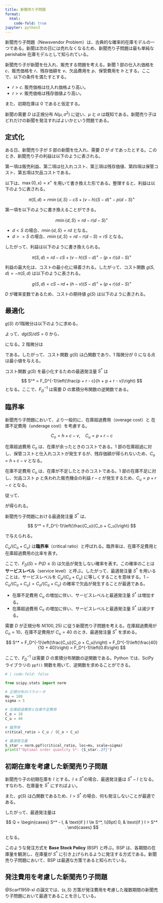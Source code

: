 ```yaml
---
title: 新聞売り子問題
format:
  html:
    code-fold: true
jupyter: python3
---
```


新聞売り子問題（Newsvendor Problem）は、古典的な確率的在庫モデルの一つである。新聞は次の日には売れなくなるため、新聞売り子問題は最も単純な perishable 在庫モデルとして知られている。

新聞売り子が新聞を仕入れ、販売する問題を考える。新聞 1 部の仕入れ価格を $c$、販売価格を $r$、残存価額を $v$、欠品費用を $p$、保管費用を $h$ とする。ここで、以下の条件を満たすとする。

- $r > c$. 販売価格は仕入れ価格より高い。
- $r > v$. 販売価格は残存価値より高い。

また、初期在庫は 0 であると仮定する。

新聞の需要 $D$ は正規分布 $N(\mu, \sigma^2)$ に従い、$\mu$ と $\sigma$ は既知である。新聞売り子はどれだけの新聞を発注すればよいかという問題である。

## 定式化

ある日、新聞売り子が $S$ 部の新聞を仕入れ、需要 $D$ が $d$ であったとする。このとき、新聞売り子の利益は以下のように表される。

\begin{align}
\pi(S, d) & = r \min\{d, S\} - cS + v \max\{0, S - d\} \\
& \quad - h \max\{0, S - d\} - p \max\{0, d - S\}
\end{align}

第一項は販売利益、第二項は仕入れコスト、第三項は残存価値、第四項は保管コスト、第五項は欠品コストである。

以下は、$\max\{0, x\} = x^+$ を用いて書き換えた形である。整理すると、利益は以下のように表される。

$$
\pi(S, d) = r \min\{d, S\} - cS + (v - h) (S - d)^+ - p (d - S)^+
$$

第一項を以下のように書き換えることができる。

$$
r \min\{d, S\} = r d - r (d - S)^+
$$

:::{.callout-note}
- $d < S$ の場合、$r \min\{d, S\} = r d$ となる。
- $d >= S$ の場合、$r \min\{d, S\} = r d - r(d - S) = r S$ となる。
:::

したがって、利益は以下のように書き換えられる。

$$
\pi(S, d) = r d - cS + (v- h) (S - d)^+ - (p + r) (d - S)^+
$$

利益の最大化は、コストの最小化に帰着される。したがって、コスト関数 $g(S, d) = -\pi(S, d)$ は以下のように表される。

$$
g(S, d) = cS - rd + (h - v) (S - d)^+ + (p + r) (d - S)^+
$$

$D$ が確率変数であるため、コストの期待値 $g(S)$ は以下のように表される。

\begin{align}
g(S) &= \mathbb{E}[g(S, D)] \\
&= \int_{0}^{\infty} g(S, d) f_D(d) dd \\
&= cS - r\mathbb{E}[D] + (h - v) \mathbb{E}[(S - D)^+] + (p + r) \mathbb{E}[(D - S)^+] \\
&= c S - r \mu + (h - v)  \int_{0}^{\infty}(S - d)^+ f_D(d) dd + (p + r) \int_{0}^{\infty} (d - S)^+ f_D(d) dd \\
&= c S - r \mu + (h - v) \int_{0}^{S} (S - d) f_D(d) dd + (p + r) \int_{S}^{\infty} (d - S) f_D(d) dd
\end{align}

## 最適化

$g(S)$ の1階微分は以下のように求める。

\begin{align}
\frac{dg(S)}{dS} &= c + (h - v) F_D(S) - (p + r) (1 - F_D(S)) \\
\end{align}

よって、$dg(S)/dS = 0$ から、

\begin{align}
c + (h - v) F_D(S) - (p + r) (1 - F_D(S)) &= 0 \\
F_D(S) &= \frac{p + r - c}{h + p + r - v}
\end{align}

になる。2 階微分は

\begin{align}
\frac{d^2g(S)}{dS^2} &= (h - v) f_D(S) + (p + r) f_D(S) \\
&= (h - v + p + r) f_D(S) 
\end{align}

である。したがって、コスト関数 $g(S)$ は凸関数であり、1 階微分が 0 になる点は最小値を与える。

コスト関数 $g(S)$ を最小化するための最適発注量 $S^*$ は

$$
S^* = F_D^{-1}\left(\frac{p + r - c}{h + p + r - v}\right)
$$
となる。ここで、$F_D^{-1}$ は需要 $D$ の累積分布関数の逆関数である。

## 臨界率

新聞売り子問題において、より一般的に、在庫超過費用（overage cost）と 在庫不足費用（underage cost）を考慮する。

$$
C_o = h + c - v, \quad C_u = p + r - c
$$

在庫超過費用 $C_o$ は、在庫が余ったときのコストである。1 部の在庫超過に対し、保管コストと仕入れコストが発生するが、残存価額が得られないため、$C_o = h + c - v$ となる。

在庫不足費用 $C_u$ は、在庫が不足したときのコストである。1 部の在庫不足に対し、欠品コスト $p$ と失われた販売機会の利益 $r - c$ が発生するため、$C_u = p + r - c$ となる。

従って、

\begin{align*}
S^* &= F_D^{-1}\left(\frac{p + r - c}{h + p + r - v}\right)\\
&= F_D^{-1}\left(\frac{C_u}{C_o + C_u}\right)
\end{align*}

が得られる。

:::{#thm-newsvendor}

新聞売り子問題における最適発注量 $S^*$ は、

$$
S^* = F_D^{-1}\left(\frac{C_u}{C_o + C_u}\right)
$$

で与えられる。
:::

$C_u/(C_o + C_u)$ は**臨界率**（critical ratio）と呼ばれる。臨界率は、在庫不足費用と在庫超過費用の比率を表す。

ここで、$F_D(S) = P(D \leq S)$ は欠品が発生しない確率を表す。この確率のことは**サービスレベル**（service level）と呼ぶ。したがって、最適発注量 $S^*$ を用いることは、サービスレベルを $C_u/(C_o + C_u)$ に等しくすることを意味する。$1 - C_u/(C_o + C_u) = C_o/(C_o + C_u)$ の確率で欠品が発生することが最適である。

:::{#rem-newsvendor}
- 在庫不足費用 $C_u$ の増加に伴い、サービスレベルと最適発注量 $S^*$ は増加する。
- 在庫超過費用 $C_o$ の増加に伴い、サービスレベルと最適発注量 $S^*$ は減少する。
:::

:::{#exm-newsvendor}

需要 $D$ が正規分布 $N(100, 25)$ に従う新聞売り子問題を考える。在庫超過費用が $C_o = 10$、在庫不足費用が $C_u = 40$ のとき、最適発注量 $S^*$ を求める。

$$
S^* = F_D^{-1}\left(\frac{C_u}{C_o + C_u}\right) = F_D^{-1}\left(\frac{40}{10 + 40}\right) = F_D^{-1}\left(0.8\right)
$$

ここで、$F_D^{-1}$ は需要 $D$ の累積分布関数の逆関数である。Python では、SciPy ライブラリの `ppf()` 関数を用いて、逆関数を求めることができる。

```python
# | code-fold: false

from scipy.stats import norm

# 正規分布のパラメータ
mu = 100
sigma = 5

# 在庫超過費用と在庫不足費用
C_o = 10
C_u = 40

# 臨界率
critical_ratio = C_u / (C_o + C_u)

# 最適発注量
S_star = norm.ppf(critical_ratio, loc=mu, scale=sigma)
print(f"Optimal order quantity S*: {S_star:.2f}")
```
:::

## 初期在庫を考慮した新聞売り子問題

新聞売り子の初期在庫を $I$ とする。$I \leq S^*$の場合、最適発注量は $S^* - I$ となる。すなわち、在庫量を $S^*$ にすればよい。

また、$g(S)$ は凸関数であるため、$I > S^*$ の場合、何も発注しないことが最適である。

したがって、最適発注量は

$$
Q =
\begin{cases}
S^* - I, & \text{if } I \le S^*, \\[6pt]
0, & \text{if } I > S^* .
\end{cases}
$$

となる。

このような発注方式を **Base Stock Policy** (BSP) と呼ぶ。BSP は、各期間の在庫量を観測し、在庫量が $S^*$ に引き上げられるように発注する方式である。新聞売り子問題において、BSP は最適な方策であると知られている。

<!-- [Arrow et al. (1951)](https://doi.org/10.2307/1906813)
[Chen et al. (2016)](https://doi.org/10.1111/deci.12215) は新聞売り子問題の最新研究をレビューしている。最近では、データ駆動新聞売り子問題（Data-Driven Newsvendor Problem）に関する研究が行われている。 -->

## 発注費用を考慮した新聞売り子問題

@Scarf1959-xl の論文では、$(s, S)$ 方策が発注費用を考慮した複数期間の新聞売り子問題において最適であることを示している。